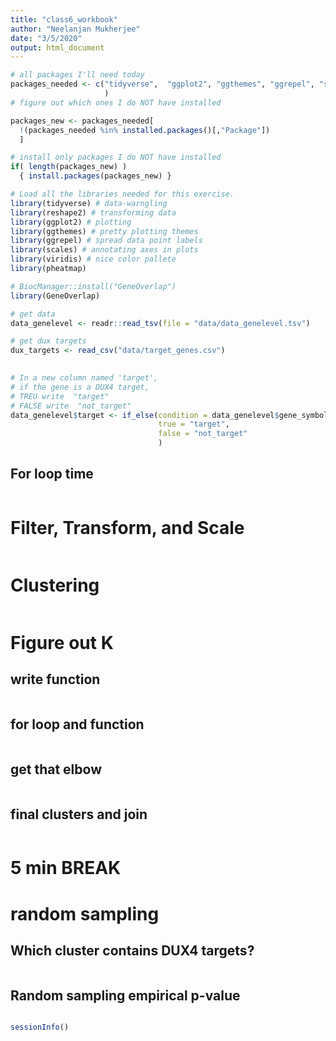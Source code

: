```yaml
---
title: "class6_workbook"
author: "Neelanjan Mukherjee"
date: "3/5/2020"
output: html_document
---
```


```r
# all packages I'll need today
packages_needed <- c("tidyverse",  "ggplot2", "ggthemes", "ggrepel", "scales", "viridis","pheatmap"
                     )
# figure out which ones I do NOT have installed

packages_new <- packages_needed[
  !(packages_needed %in% installed.packages()[,"Package"])
  ]

# install only packages I do NOT have installed
if( length(packages_new) )
  { install.packages(packages_new) }

```

```r
# Load all the libraries needed for this exercise.
library(tidyverse) # data-warngling
library(reshape2) # transforming data
library(ggplot2) # plotting
library(ggthemes) # pretty plotting themes
library(ggrepel) # spread data point labels
library(scales) # annotating axes in plots
library(viridis) # nice color pallete
library(pheatmap)

# BiocManager::install("GeneOverlap")
library(GeneOverlap)

```


```r
# get data
data_genelevel <- readr::read_tsv(file = "data/data_genelevel.tsv")

# get dux targets
dux_targets <- read_csv("data/target_genes.csv")
  
```


```r
# In a new column named 'target',
# if the gene is a DUX4 target,
# TREU write  "target"
# FALSE write  "not_target"
data_genelevel$target <- if_else(condition = data_genelevel$gene_symbol %in% dux_targets$hgnc_symbol,
                                 true = "target",
                                 false = "not_target"
                                 )

```



## For loop time
```r

```


# Filter, Transform, and Scale
```r

```


# Clustering
```r

```

# Figure out K

## write function

```r


```

## for loop and function
```r

```

## get that elbow 
```r

```

## final clusters and join
```r


```

# 5 min BREAK
# random sampling

## Which cluster contains DUX4 targets?

```r


```

## Random sampling empirical p-value
```r




```


```r
sessionInfo()
```



